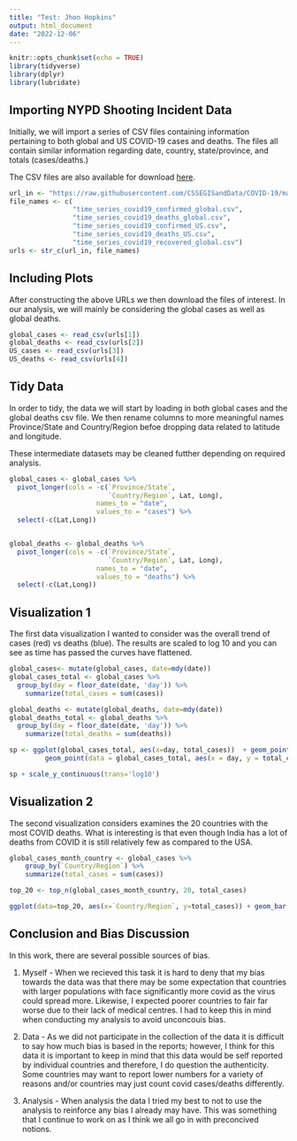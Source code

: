 ```yaml
---
title: "Test: Jhon Hopkins"
output: html_document
date: "2022-12-06"
---
```


```r
knitr::opts_chunk$set(echo = TRUE)
library(tidyverse)
library(dplyr)
library(lubridate)
```

## Importing NYPD Shooting Incident Data

Initially, we will import a series of CSV files containing information pertaining to both global and US COVID-19 cases and deaths. The files all contain similar information regarding date, country, state/province, and totals (cases/deaths.)

The CSV files are also available for download [here](https://github.com/CSSEGISandData/COVID-19/tree/master/csse_covid_19_data/csse_covid_19_time_series).

```r
url_in <- "https://raw.githubusercontent.com/CSSEGISandData/COVID-19/master/csse_covid_19_data/csse_covid_19_time_series/"
file_names <- c(
                "time_series_covid19_confirmed_global.csv",
                "time_series_covid19_deaths_global.csv",
                "time_series_covid19_confirmed_US.csv",
                "time_series_covid19_deaths_US.csv",
                "time_series_covid19_recovered_global.csv")
urls <- str_c(url_in, file_names)
```

## Including Plots

After constructing the above URLs we then download the files of interest. In our analysis, we will mainly be considering the global cases as well as global deaths.

```r
global_cases <- read_csv(urls[1])
global_deaths <- read_csv(urls[2])
US_cases <- read_csv(urls[3])
US_deaths <- read_csv(urls[4])
```

## Tidy Data
In order to tidy, the data we will start by loading in both global cases and the global deaths csv file. We then rename columns to more meaningful names Province/State and Country/Region befoe dropping data related to latitude and longitude.

These intermediate datasets may be cleaned futther depending on required analysis.
```r
global_cases <- global_cases %>%
  pivot_longer(cols = -c(`Province/State`,
                         `Country/Region`, Lat, Long),
                      names_to = "date",
                      values_to = "cases") %>%
  select(-c(Lat,Long))


global_deaths <- global_deaths %>%
  pivot_longer(cols = -c(`Province/State`,
                         `Country/Region`, Lat, Long),
                      names_to = "date",
                      values_to = "deaths") %>%
  select(-c(Lat,Long))
```

## Visualization 1
The first data visualization I wanted to consider was the overall trend of cases (red) vs deaths (blue). The results are scaled to log 10 and you can see as time has passed the curves have flattened.
```r
global_cases<- mutate(global_cases, date=mdy(date))
global_cases_total <- global_cases %>%
  group_by(day = floor_date(date, 'day')) %>%
    summarize(total_cases = sum(cases))

global_deaths <- mutate(global_deaths, date=mdy(date))
global_deaths_total <- global_deaths %>%
  group_by(day = floor_date(date, 'day')) %>%
    summarize(total_deaths = sum(deaths))

sp <- ggplot(global_cases_total, aes(x=day, total_cases))  + geom_point() +
         geom_point(data = global_cases_total, aes(x = day, y = total_cases), colour = 'red', size = 3) +  geom_point(data = global_deaths_total, aes(x = day, y = total_deaths), colour = 'blue', size = 3)

sp + scale_y_continuous(trans='log10')
```

## Visualization 2
The second visualization considers examines the 20 countries with the most COVID deaths. What is interesting is that even though India has a lot of deaths from COVID it is still relatively few as compared to the USA.
```r
global_cases_month_country <- global_cases %>%
    group_by(`Country/Region`) %>%
    summarize(total_cases = sum(cases))

top_20 <- top_n(global_cases_month_country, 20, total_cases)

ggplot(data=top_20, aes(x=`Country/Region`, y=total_cases)) + geom_bar(stat="identity") + theme(axis.text.x = element_text(angle = 90, vjust = 0.5, hjust=1))
```

## Conclusion and Bias Discussion

In this work, there are several possible sources of bias. 

1) Myself - When we recieved this task it is hard to deny that my bias towards the data was that there may be some expectation that countries with larger populations with face significantly more covid as the virus could spread more. Likewise, I expected poorer countries to fair far worse due to their lack of medical centres. I had to keep this in mind when conducting my analysis to avoid unconcouis bias.

2) Data - As we did not participate in the collection of the data it is difficult to say how much bias is based in the reports; however, I think for this data it is important to keep in mind that this data would be self reported by individual countries and therefore, I do question the authenticity. Some countries may want to report lower numbers for a variety of reasons and/or countries may just count covid cases/deaths differently.

3) Analysis - When analysis the data I tried my best to not to use the analysis to reinforce any bias I already may have. This was something that I continue to work on as I think we all go in with preconcived notions.